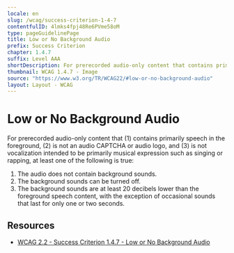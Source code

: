 ```yaml
---
locale: en
slug: /wcag/success-criterion-1-4-7
contentfulID: 4lmks4fpj48Re6PVme58oM
type: pageGuidelinePage
title: Low or No Background Audio
prefix: Success Criterion
chapter: 1.4.7
suffix: Level AAA
shortDescription: For prerecorded audio-only content that contains primarily speech in the foreground, is not an audio CAPTCHA or audio logo, and is not vocalization intended to be primarily musical expression such as singing or rapping, some rules apply.
thumbnail: WCAG 1.4.7 - Image
source: "https://www.w3.org/TR/WCAG22/#low-or-no-background-audio"
layout: Layout - WCAG
---
```


# Low or No Background Audio

For prerecorded audio-only content that (1) contains primarily speech in the foreground, (2) is not an audio CAPTCHA or audio logo, and (3) is not vocalization intended to be primarily musical expression such as singing or rapping, at least one of the following is true:

1. The audio does not contain background sounds.
2. The background sounds can be turned off.
3. The background sounds are at least 20 decibels lower than the foreground speech content, with the exception of occasional sounds that last for only one or two seconds.

## Resources

- [WCAG 2.2 - Success Criterion 1.4.7 - Low or No Background Audio](https://www.w3.org/TR/WCAG22/#low-or-no-background-audio)